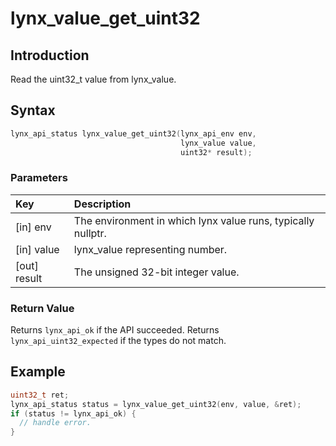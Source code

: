 # lynx_value_get_uint32

## Introduction

Read the uint32_t value from lynx_value. 

## Syntax

```c
lynx_api_status lynx_value_get_uint32(lynx_api_env env,
                                      lynx_value value,
                                      uint32* result);
```

### Parameters

| Key           | Description                                                  |
|:--------------|:-------------------------------------------------------------|
| [in] env      | The environment in which lynx value runs, typically nullptr. |
| [in] value    | lynx_value representing number.                              |
| [out] result  | The unsigned 32-bit integer value.                           |

### Return Value

Returns `lynx_api_ok` if the API succeeded. Returns `lynx_api_uint32_expected` if the types do not match.

## Example

```c
uint32_t ret;
lynx_api_status status = lynx_value_get_uint32(env, value, &ret);
if (status != lynx_api_ok) {
  // handle error.
}
```